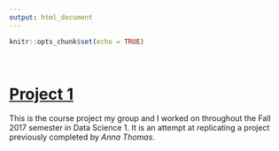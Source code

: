 ```yaml
---
output: html_document
---
```



```r
knitr::opts_chunk$set(echo = TRUE)
```


\


# [Project 1](./projects/CopyOfBicycle.Analysis.html)

This is the course project my group and I worked on throughout the Fall 2017 semester in Data Science 1. It is an attempt at replicating a project previously completed by _Anna Thomas_.